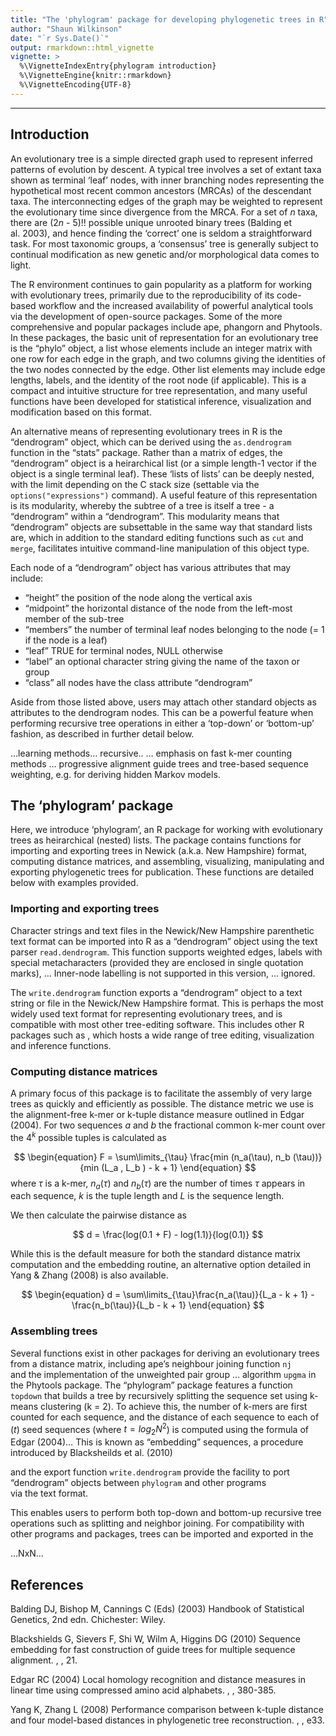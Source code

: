 ```yaml
---
title: "The 'phylogram' package for developing phylogenetic trees in R"
author: "Shaun Wilkinson"
date: "`r Sys.Date()`"
output: rmarkdown::html_vignette
vignette: >
  %\VignetteIndexEntry{phylogram introduction}
  %\VignetteEngine{knitr::rmarkdown}
  %\VignetteEncoding{UTF-8}
---
```


--------------------------------------------------------------------------------
## Introduction
An evolutionary tree is a simple directed graph used to represent inferred 
patterns of evolution by descent. A typical tree involves a set of extant taxa 
shown as terminal 'leaf' nodes, with inner branching nodes representing the
hypothetical most recent common ancestors (MRCAs) of the descendant taxa. 
The interconnecting edges of the graph may be weighted to represent the 
evolutionary time since divergence from the MRCA. 
For a set of *n* taxa, there are (2*n* - 5)!! possible unique unrooted 
binary trees (Balding et al. 2003), and hence finding the 'correct' one is 
seldom a straightforward task. For most taxonomic groups, 
a 'consensus' tree is generally subject to continual modification 
as new genetic and/or morphological data comes to light.

The R environment continues to gain popularity as a platform for
working with evolutionary trees, primarily due to the reproducibility 
of its code-based workflow and the increased availability of powerful 
analytical tools via the development of open-source packages. 
Some of the more comprehensive and popular packages include ape, 
phangorn and Phytools. 
In these packages, the basic unit of representation for an evolutionary tree 
is the "phylo" object, a list whose elements include an integer matrix 
with one row for each edge in the graph, and two columns giving the identities 
of the two nodes connected by the edge. 
Other list elements may include edge lengths, labels, and the identity 
of the root node (if applicable). 
This is a compact and intuitive structure for tree representation, and
many useful functions have been developed for statistical inference,
visualization and modification based on this format.

An alternative means of representing evolutionary trees in R is the 
"dendrogram" object, which can be derived using the ```as.dendrogram``` 
function in the "stats" package.
Rather than a matrix of edges, the "dendrogram" object is a heirarchical list 
(or a simple length-1 vector if the object is a single terminal leaf). 
These 'lists of lists' can be deeply nested, with the limit depending on 
the C stack size (settable via the ```options("expressions")``` command).
A useful feature of this representation is its modularity, whereby the 
subtree of a tree is itself a tree - a "dendrogram" within a "dendrogram". 
This modularity means that "dendrogram" objects are subsettable in the same 
way that standard lists are, which in addition to the standard editing 
functions such as ```cut``` and ```merge```, facilitates intuitive 
command-line manipulation of this object type. 

Each node of a "dendrogram" object has various attributes that may include: 

* "height" the position of the node along the vertical axis 
* "midpoint" the horizontal distance of the node from the left-most member 
    of the sub-tree
* "members" the number of terminal leaf nodes belonging to the node 
    (= 1 if the node is a leaf)
* "leaf" TRUE for terminal nodes, NULL otherwise
* "label" an optional character string giving the name of the taxon or group
* "class" all nodes have the class attribute "dendrogram" 

Aside from those listed above, users may attach other standard objects 
as attributes to the dendrogram nodes. 
This can be a powerful feature when performing recursive tree operations 
in either a 'top-down' or 'bottom-up' fashion, as described in further detail 
below. 


...learning methods... recursive..
... emphasis on fast k-mer counting methods ... progressive alignment guide trees
and tree-based sequence weighting, e.g. for deriving hidden Markov models.


## The 'phylogram' package
Here, we introduce 'phylogram', an R package for working with 
evolutionary trees as heirarchical (nested) lists. 
The package contains functions for importing and exporting trees in 
Newick (a.k.a. New Hampshire) format, computing distance matrices, 
and assembling, visualizing, manipulating and exporting phylogenetic 
trees for publication. 
These functions are detailed below with examples provided.



### Importing and exporting trees
Character strings and text files in the Newick/New Hampshire parenthetic text 
format can be imported into R as a "dendrogram" object using the text parser 
```read.dendrogram```.
This function supports weighted edges, labels with special metacharacters 
(provided they are enclosed in single quotation marks), ...
Inner-node labelling is not supported in this version, ... ignored. 

The ```write.dendrogram``` function exports a "dendrogram" object to 
a text string or file in the Newick/New Hampshire format. This is 
perhaps the most widely used text format for representing evolutionary 
trees, and is compatible with most other tree-editing software. 
This includes other R packages such as \code{\link[ape]{ape}}, which hosts 
a wide range of tree editing, visualization and inference functions.


### Computing distance matrices
A primary focus of this package is to facilitate the assembly of very 
large trees as quickly and efficiently as possible. 
The distance metric we use is the alignment-free k-mer or k-tuple 
distance measure outlined in Edgar (2004).
For two sequences $a$ and $b$ the fractional common k-mer count over the 
$4^k$ possible tuples is calculated as

$$
\begin{equation}
F  = \sum\limits_{\tau}
\frac{min (n_a(\tau), n_b (\tau))}{min (L_a , L_b ) - k + 1}
\end{equation}
$$
where $\tau$ is a k-mer, $n_a(\tau)$ and $n_b(\tau)$ are the number of times 
$\tau$ appears in each sequence, $k$ is the tuple length and $L$ is 
the sequence length.

We then calculate the pairwise distance as 

$$
d = \frac{log(0.1 + F) - log(1.1)}{log(0.1)} 
$$

While this is the default measure for both the standard distance matrix 
computation and the embedding routine, an alternative option detailed in 
Yang & Zhang (2008) is also available.

$$
\begin{equation}
d  = \sum\limits_{\tau}\frac{n_a(\tau)}{L_a - k + 1} - \frac{n_b(\tau)}{L_b - k + 1}
\end{equation}
$$



### Assembling trees
Several functions exist in other packages for deriving an evolutionary trees 
from a distance matrix, including ape's neighbour joining function ```nj```  
and the implementation of the unweighted pair group ... algorithm 
```upgma``` in the Phytools package. The "phylogram" package features
a function ```topdown``` that builds a tree by recursively splitting the 
sequence set using k-means clustering (k = 2). To achieve this, the number of
k-mers are first counted for each sequence, and the distance of each sequence
to each of (*t*) seed sequences (where $t = log_2N^2$) is computed using the 
formula of Edgar (2004)... 
This is known as "embedding" sequences, a procedure introduced by 
Blacksheilds et al. (2010)


and the export function
```write.dendrogram``` provide the facility to
port "dendrogram" objects between ```phylogram``` and other programs  
via the  text format.


This enables users to perform both top-down and bottom-up recursive tree operations 
such as splitting and neighbor joining. For compatibility with other programs and
packages, trees can be imported and exported in the 


...NxN...

## References 
Balding DJ, Bishop M, Cannings C (Eds) (2003) Handbook of Statistical Genetics, 
2nd edn. Chichester: Wiley.

Blackshields G, Sievers F, Shi W, Wilm A, Higgins DG (2010) Sequence embedding
for fast construction of guide trees for multiple sequence alignment.
\emph{Algorithms for Molecular Biology}, \strong{5}, 21.

Edgar RC (2004) Local homology recognition and distance measures in
linear time using compressed amino acid alphabets.
\emph{Nucleic Acids Research}, \strong{32}, 380-385.

Yang K, Zhang L (2008) Performance comparison between k-tuple distance
and four model-based distances in phylogenetic tree reconstruction.
\emph{Nucleic Acids Research}, \strong{36}, e33.

